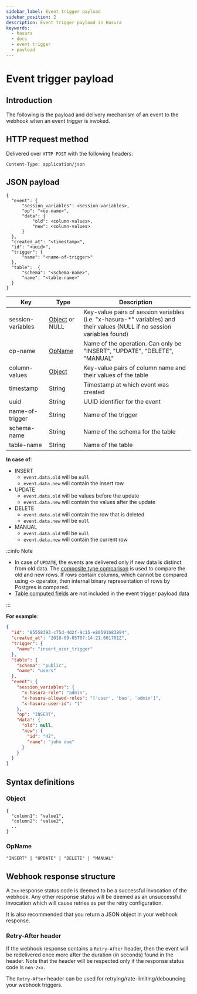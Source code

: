 ```yaml
---
sidebar_label: Event trigger payload
sidebar_position: 2
description: Event trigger payload in Hasura
keywords:
  - hasura
  - docs
  - event trigger
  - payload
---
```


# Event trigger payload

## Introduction

The following is the payload and delivery mechanism of an event to the
webhook when an event trigger is invoked.

## HTTP request method

Delivered over `HTTP POST` with the following headers:

```none
Content-Type: application/json
```

## JSON payload

```none
{
  "event": {
      "session_variables": <session-variables>,
      "op": "<op-name>",
      "data": {
          "old": <column-values>,
          "new": <column-values>
      }
  },
  "created_at": "<timestamp>",
  "id": "<uuid>",
  "trigger": {
      "name": "<name-of-trigger>"
  },
  "table":  {
      "schema": "<schema-name>",
      "name": "<table-name>"
  }
}
```

| Key               | Type                      | Description                                                                                                               |
| ----------------- | ------------------------- | ------------------------------------------------------------------------------------------------------------------------- |
| session-variables | [Object](#object) or NULL | Key-value pairs of session variables (i.e. "x-hasura-\*" variables) and their values (NULL if no session variables found) |
| op-name           | [OpName](#opname)         | Name of the operation. Can only be "INSERT", "UPDATE", "DELETE", "MANUAL"                                                 |
| column-values     | [Object](#object)         | Key-value pairs of column name and their values of the table                                                              |
| timestamp         | String                    | Timestamp at which event was created                                                                                      |
| uuid              | String                    | UUID identifier for the event                                                                                             |
| name-of-trigger   | String                    | Name of the trigger                                                                                                       |
| schema-name       | String                    | Name of the schema for the table                                                                                          |
| table-name        | String                    | Name of the table                                                                                                         |

**In case of**:

- INSERT
  - `event.data.old` will be `null`
  - `event.data.new` will contain the insert row
- UPDATE
  - `event.data.old` will be values before the update
  - `event.data.new` will contain the values after the update
- DELETE
  - `event.data.old` will contain the row that is deleted
  - `event.data.new` will be `null`
- MANUAL
  - `event.data.old` will be `null`
  - `event.data.new` will contain the current row

:::info Note

- In case of `UPDATE`, the events are delivered only if new data is
  distinct from old data. The [composite type
  comparison](https://www.postgresql.org/docs/current/functions-comparisons.html#COMPOSITE-TYPE-COMPARISON)
  is used to compare the old and new rows. If rows contain columns,
  which cannot be compared using `<>` operator, then internal binary
  representation of rows by Postgres is compared.
- [Table computed fields](/graphql/core/databases/postgres/schema/computed-fields.mdx) are not included in the
  event trigger payload data

:::

**For example**:

```json
{
  "id": "85558393-c75d-4d2f-9c15-e80591b83894",
  "created_at": "2018-09-05T07:14:21.601701Z",
  "trigger": {
    "name": "insert_user_trigger"
  },
  "table": {
    "schema": "public",
    "name": "users"
  },
  "event": {
    "session_variables": {
      "x-hasura-role": "admin",
      "x-hasura-allowed-roles": "['user', 'boo', 'admin']",
      "x-hasura-user-id": "1"
    },
    "op": "INSERT",
    "data": {
      "old": null,
      "new": {
        "id": "42",
        "name": "john doe"
      }
    }
  }
}
```

## Syntax definitions

### Object

```none
{
  "column1": "value1",
  "column2": "value2",
  ..
}
```

### OpName

`"INSERT" | "UPDATE" | "DELETE" | "MANUAL"`

## Webhook response structure

A `2xx` response status code is deemed to be a successful invocation of
the webhook. Any other response status will be deemed as an unsuccessful
invocation which will cause retries as per the retry configuration.

It is also recommended that you return a JSON object in your webhook
response.

### Retry-After header

If the webhook response contains a `Retry-After` header, then the event
will be redelivered once more after the duration (in seconds) found in
the header. Note that the header will be respected only if the response
status code is `non-2xx`.

The `Retry-After` header can be used for
retrying/rate-limiting/debouncing your webhook triggers.
